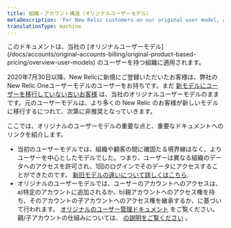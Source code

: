 ```yaml
---
title: 組織・アカウント構造（オリジナルユーザーモデル）
metaDescription: 'For New Relic customers on our original user model, an explanation of the account structure.'
translationType: machine
---
```


<Callout variant="important">
  このドキュメントは、当社の [オリジナルユーザーモデル](/docs/accounts/original-accounts-billing/original-product-based-pricing/overview-user-models) のユーザーを持つ組織に適用されます。
</Callout>

2020年7月30日以降、New Relicに新規にご登録いただいたお客様は、弊社のNew Relic Oneユーザーモデルのユーザーをお持ちです。まだ [新モデルにユーザーを移行していない古いお客様](/docs/accounts/original-accounts-billing/original-users-roles/user-migration/) は、当社のオリジナルユーザーモデルのままです。元のユーザーモデルは、より多くの New Relic のお客様が新しいモデルに移行するにつれて、次第に非推奨となっていきます。

ここでは、オリジナルのユーザーモデルの重要な点と、重要なドキュメントへのリンクを紹介します。

* 当初のユーザーモデルでは、組織や顧客の間に確固たる境界線はなく、よりユーザーを中心としたモデルでした。つまり、ユーザーは異なる組織のデータへのアクセスを許可され、1回のログインでそのデータにアクセスすることができたのです。 [新旧モデルの違いについて詳しくはこちら](/docs/accounts/original-accounts-billing/original-product-based-pricing/overview-user-models).
* オリジナルのユーザーモデルでは、ユーザーのアカウントへのアクセスは、a)特定のアカウントに追加されるか、b)親アカウントへのアクセス権を持ち、そのアカウントの子アカウントへのアクセス権を継承するか、に基づいて行われます。 [オリジナルのユーザー管理ドキュメント](/docs/accounts/original-accounts-billing/original-users-roles) をご覧ください。親/子アカウントの仕組みについては、 [の説明をご覧ください](/docs/accounts/original-accounts-billing/original-users-roles/mastersub-account-structure) 。